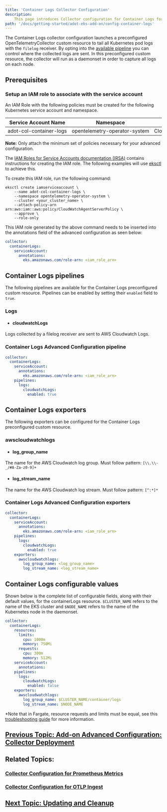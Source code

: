 ```yaml
---
title: 'Container Logs Collector Configuration'
description:
    This page introduces Collector configuration for Container Logs for the ADOT Collector.
path: '/docs/getting-started/adot-eks-add-on/config-container-logs'
---
```

The Container Logs collector configuration launches a preconfigured OpenTelemetryCollector custom resource 
to tail all Kubernetes pod logs with the `filelog` receiver. By opting into the 
[available pipeline](/docs/getting-started/adot-eks-add-on/config-container-logs/#container-logs-pipelines)
you can control where the collected logs are sent. In this preconfigured custom resource, 
the collector will run as a daemonset in order to capture all logs on each node.

## Prerequisites

### Setup an IAM role to associate with the service account

An IAM Role with the following policies must be created for the following Kubernetes 
service account and namespace. 

| Service Account Name       | Namespace | IAM Policies |
| -------------------------- | --------- | ------------ |
| <nobr>adot-col-container-logs</nobr> | <nobr>opentelemetry-operator-system</nobr> | CloudWatchAgentServerPolicy |
**Note:** Only attach the minimum set of policies necessary for your advanced configuration.

The [IAM Roles for Service Accounts documentation (IRSA)](https://docs.aws.amazon.com/eks/latest/userguide/iam-roles-for-service-accounts.htmlhttps://docs.aws.amazon.com/eks/latest/userguide/iam-roles-for-service-accounts.html) contains instructions for creating the IAM
role. The following examples will use [eksctl](https://eksctl.io/usage/iamserviceaccounts/https://eksctl.io/usage/iamserviceaccounts/) to achieve this. 

To create this IAM role, run the following command:

```console
eksctl create iamserviceaccount \
    --name adot-col-container-logs \
    --namespace opentelemetry-operator-system \
    --cluster <your_cluster_name> \
    --attach-policy-arn arn:aws:iam::aws:policy/CloudWatchAgentServerPolicy \
    --approve \
    --role-only
```

This IAM role generated by the above command needs to be inserted into the annotations 
field of the advanced configuration as seen below:
```yaml
collector:
  containerLogs:
    serviceAccount:
      annotations:
        eks.amazonaws.com/role-arn: <iam_role_arn>
```

## Container Logs pipelines
The following pipelines are available for the Container Logs preconfigured custom resource.
Pipelines can be enabled by setting their `enabled` field to `true`. 

### Logs

- #### cloudwatchLogs
Logs collected by a filelog receiver are sent to AWS Cloudwatch Logs. 

### Container Logs Advanced Configuration pipeline
```yaml
collector:
  containerLogs:
    serviceAccount:
      annotations:
        eks.amazonaws.com/role-arn: <iam_role_arn>
    pipelines:
      logs:
        cloudwatchLogs:
          enabled: true
```

## Container Logs exporters
The following exporters can be configured for the Container Logs preconfigured custom resource.

### awscloudwatchlogs

- #### log_group_name
The name for the AWS Cloudwatch log group. Must follow pattern: `[\\.\\-_/#A-Za-z0-9]+`

- #### log_stream_name
The name for the AWS Cloudwatch log stream. Must follow pattern: `[^:*]*`

### Container Logs Advanced Configuration exporters
```yaml
collector:
  containerLogs:
    serviceAccount:
      annotations:
        eks.amazonaws.com/role-arn: <iam_role_arn>
    pipelines:
      logs:
        cloudwatchLogs:
          enabled: true
    exporters:
      awscloudwatchlogs:
        log_group_name: <log_group_name>
        log_stream_name: <log_stream_name>
```

## Container Logs configurable values

Shown below is the complete list of configurable fields, along with their default values, for the containerLogs resource. 
`$CLUSTER_NAME` refers to the name of the EKS cluster and `$NODE_NAME` refers to the name of the Kubernetes node in the daemonset.

```yaml
collector:
  containerLogs:
    resources:
      limits:
        cpu: 1000m
        memory: 750Mi
      requests:
        cpu: 300m
        memory: 512Mi
    serviceAccount:
      annotations:
    pipelines:
      logs:
        cloudwatchLogs:
          enabled: false
    exporters:
      awscloudwatchlogs:
        log_group_name: $CLUSTER_NAME/container/logs
        log_stream_name: $NODE_NAME

```
*Note that in Fargate, resource requests and limits must be equal, see 
this [troubleshooting guide](https://docs.aws.amazon.com/eks/latest/userguide/troubleshooting-adot.html) for more information.

## [Previous Topic: Add-on Advanced Configuration: Collector Deployment](/docs/getting-started/adot-eks-add-on/add-on-configuration-collector-deployment)

## Related Topics:

### [Collector Configuration for Prometheus Metrics](/docs/getting-started/adot-eks-add-on/config-prometheus-metrics)

### [Collector Configuration for OTLP Ingest](/docs/getting-started/adot-eks-add-on/config-otlp-ingest)

## [Next Topic: Updating and Cleanup](/docs/getting-started/adot-eks-add-on/update-and-cleanup)